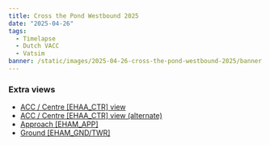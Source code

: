 ```yaml
---
title: Cross the Pond Westbound 2025
date: "2025-04-26"
tags:
  - Timelapse
  - Dutch VACC
  - Vatsim
banner: /static/images/2025-04-26-cross-the-pond-westbound-2025/banner.jpg
---
```


<Youtube id="DjiET51N5Eg" />

### Extra views

- [ACC / Centre [EHAA_CTR] view](https://youtu.be/plgfuo-Crcw)
- [ACC / Centre [EHAA_CTR] view (alternate)](https://youtu.be/yUgrmd2z9GE)
- [Approach [EHAM_APP]](https://youtu.be/NQ4IJDHGUSs)
- [Ground [EHAM_GND/TWR]](https://youtu.be/XfoYYApmLOQ)

